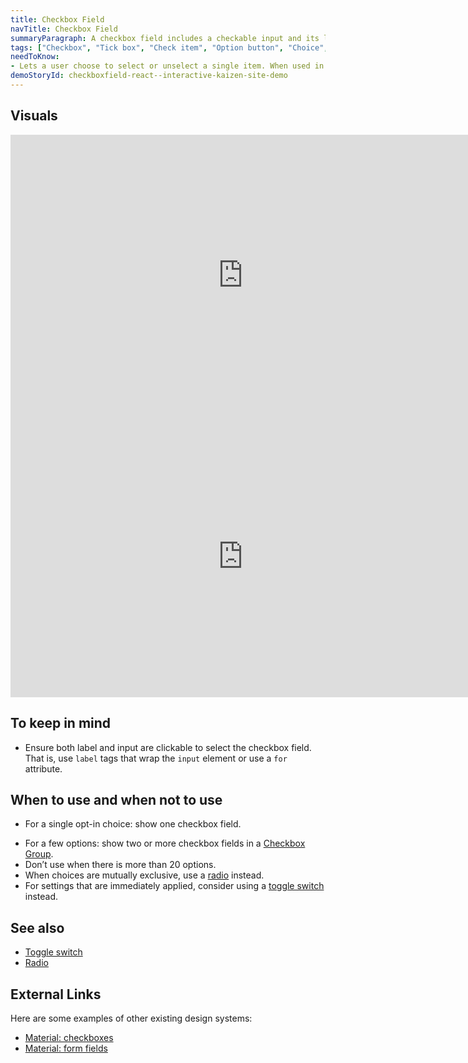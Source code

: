 ```yaml
---
title: Checkbox Field
navTitle: Checkbox Field
summaryParagraph: A checkbox field includes a checkable input and its label. Checkbox fields are used in checkbox groups that let people select zero or more options from a set.
tags: ["Checkbox", "Tick box", "Check item", "Option button", "Choice", "Selection"]
needToKnow:
- Lets a user choose to select or unselect a single item. When used in a Checkbox Group, a checkbox lets a user select zero or more items from a set, which are all visible at the same time.
demoStoryId: checkboxfield-react--interactive-kaizen-site-demo
---
```



## Visuals

<iframe style="border: none;" width="744" height="450" src="https://www.figma.com/embed?embed_host=share&url=https%3A%2F%2Fwww.figma.com%2Ffile%2Fe3TyAOZKfLg9cA01Iy1Mgm%2FKaizen-Site-embed%3Fnode-id%3D1292%253A609" allowfullscreen></iframe>

<iframe style="border: none;" width="744" height="450" src="https://www.figma.com/embed?embed_host=share&url=https%3A%2F%2Fwww.figma.com%2Ffile%2Fe3TyAOZKfLg9cA01Iy1Mgm%2FKaizen-Site-embed%3Fnode-id%3D1292%253A688" allowfullscreen></iframe>

## To keep in mind

*   Ensure both label and input are clickable to select the checkbox field. That is, use `label` tags that wrap the `input` element or use a `for` attribute.

## When to use and when not to use

<WhenToUseAndWhenNotToUse>
<WhenToUse>

*   For a single opt-in choice: show one checkbox field.

</WhenToUse>
<WhenNotToUse>

*   For a few options: show two or more checkbox fields in a [Checkbox Group](/components/checkbox-group).
*   Don’t use when there is more than 20 options.
*   When choices are mutually exclusive, use a [radio](/components/radio) instead.
*   For settings that are immediately applied, consider using a [toggle switch](/components/toggle-switch-field) instead.

</WhenNotToUse>
</WhenToUseAndWhenNotToUse>

## See also

* [Toggle switch](/components/toggle-switch-field)
* [Radio](/components/radio)

## External Links

Here are some examples of other existing design systems:

- [Material: checkboxes](https://material.io/design/components/selection-controls.html#checkboxes)
- [Material: form fields](https://material.io/develop/web/components/input-controls/form-fields/)

